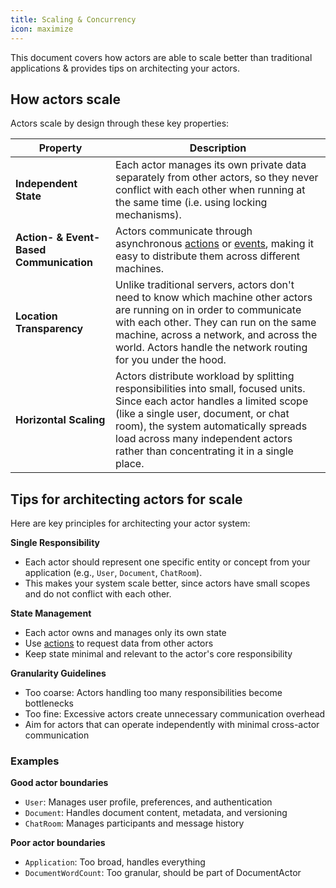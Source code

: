 ```yaml
---
title: Scaling & Concurrency
icon: maximize
---
```


This document covers how actors are able to scale better than traditional applications & provides tips on architecting your actors.

## How actors scale

Actors scale by design through these key properties:

| Property                             | Description                                                                                                                                                                                                                                                                                     |
| ------------------------------------ | ----------------------------------------------------------------------------------------------------------------------------------------------------------------------------------------------------------------------------------------------------------------------------------------------- |
| **Independent State**                | Each actor manages its own private data separately from other actors, so they never conflict with each other when running at the same time (i.e. using locking mechanisms).                                                                                                                     |
| **Action- & Event-Based Communication** | Actors communicate through asynchronous [actions](/concepts/actions) or [events](/concepts/events), making it easy to distribute them across different machines.                                                                                                                                               |
| **Location Transparency**            | Unlike traditional servers, actors don't need to know which machine other actors are running on in order to communicate with each other. They can run on the same machine, across a network, and across the world. Actors handle the network routing for you under the hood.                    |
| **Horizontal Scaling**               | Actors distribute workload by splitting responsibilities into small, focused units. Since each actor handles a limited scope (like a single user, document, or chat room), the system automatically spreads load across many independent actors rather than concentrating it in a single place. |

## Tips for architecting actors for scale

Here are key principles for architecting your actor system:

**Single Responsibility**

- Each actor should represent one specific entity or concept from your application (e.g., `User`, `Document`, `ChatRoom`).
- This makes your system scale better, since actors have small scopes and do not conflict with each other.

**State Management**

- Each actor owns and manages only its own state
- Use [actions](/concepts/actions) to request data from other actors
- Keep state minimal and relevant to the actor's core responsibility

**Granularity Guidelines**

- Too coarse: Actors handling too many responsibilities become bottlenecks
- Too fine: Excessive actors create unnecessary communication overhead
- Aim for actors that can operate independently with minimal cross-actor communication

### Examples

**Good actor boundaries**

- `User`: Manages user profile, preferences, and authentication
- `Document`: Handles document content, metadata, and versioning
- `ChatRoom`: Manages participants and message history

**Poor actor boundaries**

- `Application`: Too broad, handles everything
- `DocumentWordCount`: Too granular, should be part of DocumentActor
